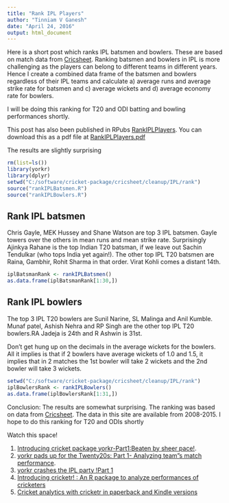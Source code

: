 ```yaml
---
title: "Rank IPL Players"
author: "Tinniam V Ganesh"
date: "April 24, 2016"
output: html_document
---
```


Here is a short post which ranks IPL batsmen and bowlers. These are based on match data
from [Cricsheet](http://www.cricsheet.org). Ranking batsmen and bowlers in IPL is more challenging as the players can belong to different teams in different years. Hence I create a combined data frame of the batsmen and bowlers regardless of their IPL teams and calculate  a) average runs and average strike rate for batsmen and c) average wickets and d) average economy rate for bowlers.

I will be doing this ranking for T20 and ODI batting and bowling performances shortly.

This post has also been published in RPubs [RankIPLPlayers](http://rpubs.com/tvganesh/RankIPLPlayers). You can download this as a pdf file at [RankIPLPlayers.pdf](https://drive.google.com/file/d/0Bxz66bp5PxPBT3ZFaGxvT1NnTUU/view?usp=sharing)

The results are slightly surprising

```r
rm(list=ls())
library(yorkr)
library(dplyr)
setwd("C:/software/cricket-package/cricsheet/cleanup/IPL/rank")
source("rankIPLBatsmen.R")
source("rankIPLBowlers.R")
```

## Rank IPL batsmen
Chris Gayle, MEK Hussey and Shane Watson are top 3 IPL batsmen. Gayle towers over the others in mean runs and mean strike rate. Surprisingly Ajinkya Rahane is the top Indian T20 batsman, if we leave out Sachin Tendulkar (who tops India yet again!). The other top IPL T20 batsmen are Raina, Gambhir, Rohit Sharma in that order. Virat Kohli comes a distant 14th.
```r
iplBatsmanRank <- rankIPLBatsmen()
as.data.frame(iplBatsmanRank[1:30,])
```

## Rank IPL bowlers
The top 3 IPL T20 bowlers are Sunil Narine, SL Malinga and Anil Kumble. Munaf patel, Ashish Nehra and RP Singh are the other top IPL T20 bowlers.RA Jadeja is 24th and R Ashwin is 31st.

Don't get hung up on the decimals in the average wickets for the bowlers. All it implies is that if 2 bowlers have average wickets of 1.0 and 1.5, it implies that in 2 matches the 1st bowler will take 2 wickets and the 2nd bowler will take 3 wickets. 
```r
setwd("C:/software/cricket-package/cricsheet/cleanup/IPL/rank")
iplBowlersRank <- rankIPLBowlers()
as.data.frame(iplBowlersRank[1:31,])
```


Conclusion: The results are somewhat surprising. The ranking was based on data from
[Cricsheet](http://www.cricsheet.org). The data in this site are available from 2008-2015.
I hope to do this ranking for T20 and ODIs shortly

Watch this space!

1. [Introducing cricket package yorkr-Part1:Beaten by sheer pace!](https://gigadom.wordpress.com/2016/04/02/introducing-cricket-package-yorkr-part-1-beaten-by-sheer-pace/). 
2. [yorkr pads up for the Twenty20s: Part 1- Analyzing team"s match performance](https://gigadom.wordpress.com/2016/04/16/yorkr-pads-up-for-the-twenty20s-part-1-analyzing-teams-match-performance/).
3. [yorkr crashes the IPL party !Part 1](https://gigadom.wordpress.com/2016/04/19/yorkr-crashes-the-ipl-party-part-1/)
4. [Introducing cricketr! : An R package to analyze performances of cricketers](https://gigadom.wordpress.com/2015/07/04/introducing-cricketr-a-r-package-to-analyze-performances-of-cricketers/)
4. [Cricket analytics with cricketr in paperback and Kindle versions](https://gigadom.wordpress.com/2016/02/05/cricket-analytics-with-cricketr-in-paperback-and-kindle-versions/)